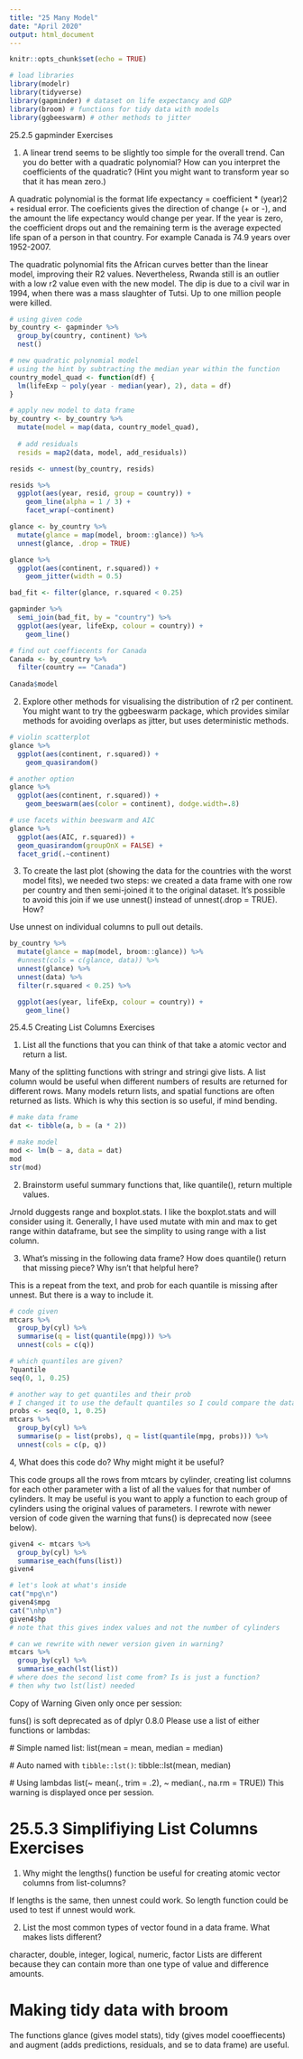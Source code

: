 ```yaml
---
title: "25 Many Model"
date: "April 2020"
output: html_document
---
```


```r
knitr::opts_chunk$set(echo = TRUE)

# load libraries
library(modelr)
library(tidyverse)
library(gapminder) # dataset on life expectancy and GDP
library(broom) # functions for tidy data with models
library(ggbeeswarm) # other methods to jitter

```

25.2.5 gapminder Exercises

1. A linear trend seems to be slightly too simple for the overall trend. Can you do better with a quadratic polynomial? How can you interpret the coefficients of the quadratic? (Hint you might want to transform year so that it has mean zero.)

A quadratic polynomial is the format life expectancy = coefficient * (year)2 + residual error.
The coeficients gives the direction of change (+ or -), and the amount the life expectancy would change per year. If the year is zero, the coefficient drops out and the remaining term is the average expected life span of a person in that country. For example Canada is 74.9 years over 1952-2007. 

The quadratic polynomial fits the African curves better than the linear model, improving their R2 values. Nevertheless, Rwanda still is an outlier with a low r2 value even with the new model. The dip is due to a civil war in 1994, when there was a mass slaughter of Tutsi. Up to one million people were killed.

```r

# using given code
by_country <- gapminder %>% 
  group_by(country, continent) %>% 
  nest()

# new quadratic polynomial model 
# using the hint by subtracting the median year within the function
country_model_quad <- function(df) {
  lm(lifeExp ~ poly(year - median(year), 2), data = df)
}

# apply new model to data frame
by_country <- by_country %>% 
  mutate(model = map(data, country_model_quad),
  
  # add residuals
  resids = map2(data, model, add_residuals))

resids <- unnest(by_country, resids)

resids %>% 
  ggplot(aes(year, resid, group = country)) +
    geom_line(alpha = 1 / 3) + 
    facet_wrap(~continent)

glance <- by_country %>% 
  mutate(glance = map(model, broom::glance)) %>% 
  unnest(glance, .drop = TRUE)

glance %>% 
  ggplot(aes(continent, r.squared)) + 
    geom_jitter(width = 0.5)

bad_fit <- filter(glance, r.squared < 0.25)

gapminder %>% 
  semi_join(bad_fit, by = "country") %>% 
  ggplot(aes(year, lifeExp, colour = country)) +
    geom_line()

# find out coeffiecents for Canada
Canada <- by_country %>%
  filter(country == "Canada")
  
Canada$model

```


2. Explore other methods for visualising the distribution of r2 per continent. You might want to try the ggbeeswarm package, which provides similar methods for avoiding overlaps as jitter, but uses deterministic methods.

```r

# violin scatterplot
glance %>% 
  ggplot(aes(continent, r.squared)) + 
    geom_quasirandom()

# another option
glance %>% 
  ggplot(aes(continent, r.squared)) + 
    geom_beeswarm(aes(color = continent), dodge.width=.8)

# use facets within beeswarm and AIC
glance %>%
  ggplot(aes(AIC, r.squared)) +
  geom_quasirandom(groupOnX = FALSE) +
  facet_grid(.~continent)

```


3. To create the last plot (showing the data for the countries with the worst model fits), we needed two steps: we created a data frame with one row per country and then semi-joined it to the original dataset. It’s possible to avoid this join if we use unnest() instead of unnest(.drop = TRUE). How?

Use unnest on individual columns to pull out details.

```r

by_country %>% 
  mutate(glance = map(model, broom::glance)) %>% 
  #unnest(cols = c(glance, data)) %>%
  unnest(glance) %>%
  unnest(data) %>%
  filter(r.squared < 0.25) %>%

  ggplot(aes(year, lifeExp, colour = country)) +
    geom_line()

```


25.4.5 Creating List Columns Exercises

1. List all the functions that you can think of that take a atomic vector and return a list.

Many of the splitting functions with stringr and stringi give lists. A list column would be useful when different numbers of results are returned for different rows. Many models return lists, and spatial functions are often returned as lists. Which is why this section is so useful, if mind bending.


```r
# make data frame
dat <- tibble(a, b = (a * 2))

# make model
mod <- lm(b ~ a, data = dat)
mod
str(mod)

```


2. Brainstorm useful summary functions that, like quantile(), return multiple values.

Jrnold duggests range and boxplot.stats. I like the boxplot.stats and will consider using it. Generally, I have used mutate with min and max to get range within dataframe, but see the simplity to using range with a list column.


3. What’s missing in the following data frame? How does quantile() return that missing piece? Why isn’t that helpful here?

This is a repeat from the text, and prob for each quantile is missing after unnest. But there is a way to include it.

```r
# code given
mtcars %>% 
  group_by(cyl) %>% 
  summarise(q = list(quantile(mpg))) %>% 
  unnest(cols = c(q))

# which quantiles are given?
?quantile
seq(0, 1, 0.25)

# another way to get quantiles and their prob
# I changed it to use the default quantiles so I could compare the data frames
probs <- seq(0, 1, 0.25)
mtcars %>% 
  group_by(cyl) %>% 
  summarise(p = list(probs), q = list(quantile(mpg, probs))) %>% 
  unnest(cols = c(p, q))

```

4, What does this code do? Why might might it be useful?

This code groups all the rows from mtcars by cylinder, creating list columns for each other parameter with a list of all the values for that number of cylinders. It may be useful is you want to apply a function to each group of cylinders using the original values of parameters. I rewrote with newer version of code given the warning that funs() is deprecated now (seee below). 


```r
given4 <- mtcars %>% 
  group_by(cyl) %>% 
  summarise_each(funs(list))
given4

# let's look at what's inside
cat("mpg\n")
given4$mpg
cat("\nhp\n")
given4$hp
# note that this gives index values and not the number of cylinders

# can we rewrite with newer version given in warning?
mtcars %>%
  group_by(cyl) %>%
  summarise_each(lst(list)) 
# where does the second list come from? Is is just a function? 
# then why two lst(list) needed


```

Copy of Warning Given only once per session: 

funs() is soft deprecated as of dplyr 0.8.0
Please use a list of either functions or lambdas: 

  # Simple named list: 
  list(mean = mean, median = median)

  # Auto named with `tibble::lst()`: 
  tibble::lst(mean, median)

  # Using lambdas
  list(~ mean(., trim = .2), ~ median(., na.rm = TRUE))
This warning is displayed once per session.


# 25.5.3 Simplifiying List Columns Exercises

1. Why might the lengths() function be useful for creating atomic vector columns from list-columns?

If lengths is the same, then unnest could work. So length function could be used to test if unnest would work.

2. List the most common types of vector found in a data frame. What makes lists different?

character, double, integer, logical, numeric, factor
Lists are different because they can contain more than one type of value and difference amounts.

# Making tidy data with broom

The functions glance (gives model stats), tidy (gives model cooeffiecents) and augment (adds predictions, residuals, and se to data frame) are useful.

